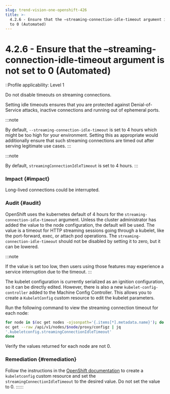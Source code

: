 ```yaml
---
slug: trend-vision-one-openshift-426
title: >-
  4.2.6 - Ensure that the –streaming-connection-idle-timeout argument is not set
  to 0 (Automated)
---
```

# 4.2.6 - Ensure that the –streaming-connection-idle-timeout argument is not set to 0 (Automated)

::Profile applicability: Level 1

Do not disable timeouts on streaming connections.

Setting idle timeouts ensures that you are protected against Denial-of-Service attacks, inactive connections and running out of ephemeral ports.

:::note

By default, `--streaming-connection-idle-timeout` is set to 4 hours which might be too high for your environment. Setting this as appropriate would additionally ensure that such streaming connections are timed out after serving legitimate use cases.
:::

:::note

By default, `streamingConnectionIdleTimeout` is set to 4 hours.
:::

### Impact {#impact}

Long-lived connections could be interrupted.

### Audit {#audit}

OpenShift uses the kubernetes default of 4 hours for the `streaming-connection-idle-timeout` argument. Unless the cluster administrator has added the value to the node configuration, the default will be used. The value is a timeout for HTTP streaming sessions going through a kubelet, like the port-forward, exec, or attach pod operations. The `streaming-connection-idle-timeout` should not be disabled by setting it to zero, but it can be lowered.

:::note

If the value is set too low, then users using those features may experience a service interruption due to the timeout.
:::

The kubelet configuration is currently serialized as an ignition configuration, so it can be directly edited. However, there is also a new `kubelet-config-controller` added to the Machine Config Controller. This allows you to create a `KubeletConfig` custom resource to edit the kubelet parameters.

Run the following command to view the streaming connection timeout for each node:

```bash
for node in $(oc get nodes -ojsonpath='{.items[*].metadata.name}'); do
oc get --raw /api/v1/nodes/$node/proxy/configz | jq
'.kubeletconfig.streamingConnectionIdleTimeout'
done
```

Verify the values returned for each node are not 0.

### Remediation {#remediation}

Follow the instructions in the [OpenShift documentation](https://docs.openshift.com/container-platform/4.13/post_installation_configuration/machine-configuration-tasks.mdx) to create a `kubeletconfig` custom resource and set the `streamingConnectionIdleTimeout` to the desired value. Do not set the value to 0.
::::::
